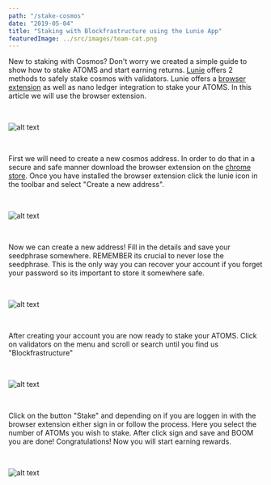 ```yaml
---
path: "/stake-cosmos"
date: "2019-05-04"
title: "Staking with Blockfrastructure using the Lunie App"
featuredImage: ../src/images/team-cat.png
---
```



New to staking with Cosmos? Don't worry we created a simple guide to show how to stake ATOMS and start earning returns. 
[Lunie](https://lunie.io/) offers 2 methods to safely stake cosmos with validators. Lunie offers a [browser extension](https://chrome.google.com/webstore/detail/lunie-browser-extension/hbaijkfbhhdhhjdfbpdafkjimohblhgf) as well as nano ledger integration to stake your ATOMS. In this article we will use the browser extension.


<br />



![alt text](../../src/images/posts/welcome-lunie.png)

<br />


First we will need to create a new cosmos address. In order to do that in a secure and safe manner download the browser extension on the [chrome store](https://chrome.google.com/webstore/detail/lunie-browser-extension/hbaijkfbhhdhhjdfbpdafkjimohblhgf). Once you have installed the browser extension click the lunie icon in the toolbar and select "Create a new address".

<br />


![alt text](../../src/images/posts/lunie-create-address.png)

<br />


Now we can create a new address! Fill in the details and save your seedphrase somewhere. REMEMBER its crucial
to never lose the seedphrase. This is the only way you can recover your account if you forget your password so its important to store it somewhere safe.

<br />


![alt text](../../src/images/posts/lunie-create-address-form.png)

<br />

After creating your account you are now ready to stake your ATOMS. Click on validators on the menu and scroll or search until you find us "Blockfrastructure"

<br />


![alt text](../../src/images/posts/validator-blockfrastructure.png)

<br />


Click on the button "Stake" and depending on if you are loggen in with the browser extension either sign in 
or follow the process. Here you select the number of ATOMs you wish to stake. After click sign and save and BOOM you are done!
Congratulations! Now you will start earning rewards.


<br />


![alt text](../../src/images/posts/stake-and-sign.png)

